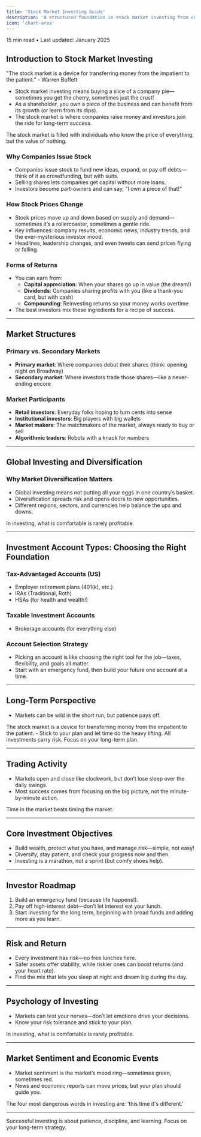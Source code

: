 ```yaml
---
title: 'Stock Market Investing Guide'
description: 'A structured foundation in stock market investing from core principles to long-term strategies'
icon: 'chart-area'
---
```


<div className="flex items-center gap-2 mb-6 text-sm text-slate-500">
  <Icon icon="clock" size={16} />
  <span>15 min read</span>
  <span>•</span>
  <span>Last updated: January 2025</span>
</div>


## Introduction to Stock Market Investing

<div className="rounded-lg p-4 my-4">
  <span className="block text-base">"The stock market is a device for transferring money from the impatient to the patient."</span>
  <span className="block text-right text-sm italic mt-2">- Warren Buffett</span>
</div>

- Stock market investing means buying a slice of a company pie—sometimes you get the cherry, sometimes just the crust!
- As a shareholder, you own a piece of the business and can benefit from its growth (or learn from its dips).
- The stock market is where companies raise money and investors join the ride for long-term success.

<Quote author="Philip Fisher">
  The stock market is filled with individuals who know the price of everything, but the value of nothing.
</Quote>

### Why Companies Issue Stock

- Companies issue stock to fund new ideas, expand, or pay off debts—think of it as crowdfunding, but with suits.
- Selling shares lets companies get capital without more loans.
- Investors become part-owners and can say, "I own a piece of that!"

### How Stock Prices Change

- Stock prices move up and down based on supply and demand—sometimes it’s a rollercoaster, sometimes a gentle ride.
- Key influences: company results, economic news, industry trends, and the ever-mysterious investor mood.
- Headlines, leadership changes, and even tweets can send prices flying or falling.

### Forms of Returns

- You can earn from:
  - **Capital appreciation**: When your shares go up in value (the dream!)
  - **Dividends**: Companies sharing profits with you (like a thank-you card, but with cash)
  - **Compounding**: Reinvesting returns so your money works overtime
- The best investors mix these ingredients for a recipe of success.

---



## Market Structures

### Primary vs. Secondary Markets

- **Primary market**: Where companies debut their shares (think: opening night on Broadway)
- **Secondary market**: Where investors trade those shares—like a never-ending encore

### Market Participants

- **Retail investors**: Everyday folks hoping to turn cents into sense
- **Institutional investors**: Big players with big wallets
- **Market makers**: The matchmakers of the market, always ready to buy or sell
- **Algorithmic traders**: Robots with a knack for numbers

---



## Global Investing and Diversification


### Why Market Diversification Matters
- Global investing means not putting all your eggs in one country’s basket.
- Diversification spreads risk and opens doors to new opportunities.
- Different regions, sectors, and currencies help balance the ups and downs.
<Quote author="Robert Arnott">
  In investing, what is comfortable is rarely profitable.
</Quote>

---



## Investment Account Types: Choosing the Right Foundation


### Tax-Advantaged Accounts (US)
- Employer retirement plans (401(k), etc.)
- IRAs (Traditional, Roth)
- HSAs (for health and wealth!)
### Taxable Investment Accounts
- Brokerage accounts (for everything else)
### Account Selection Strategy
- Picking an account is like choosing the right tool for the job—taxes, flexibility, and goals all matter.
- Start with an emergency fund, then build your future one account at a time.

---



## Long-Term Perspective


- Markets can be wild in the short run, but patience pays off.
<Quote author="Warren Buffett">
  The stock market is a device for transferring money from the impatient to the patient.
</Quote>
- Stick to your plan and let time do the heavy lifting.

<Warning>
  All investments carry risk. Focus on your long-term plan.
</Warning>

---



## Trading Activity


- Markets open and close like clockwork, but don’t lose sleep over the daily swings.
- Most success comes from focusing on the big picture, not the minute-by-minute action.
<Quote>
  Time in the market beats timing the market.
</Quote>

---



## Core Investment Objectives


- Build wealth, protect what you have, and manage risk—simple, not easy!
- Diversify, stay patient, and check your progress now and then.
- Investing is a marathon, not a sprint (but comfy shoes help).

---



## Investor Roadmap


1. Build an emergency fund (because life happens!).
2. Pay off high-interest debt—don’t let interest eat your lunch.
3. Start investing for the long term, beginning with broad funds and adding more as you learn.

---



## Risk and Return


- Every investment has risk—no free lunches here.
- Safer assets offer stability, while riskier ones can boost returns (and your heart rate).
- Find the mix that lets you sleep at night and dream big during the day.

---



## Psychology of Investing


- Markets can test your nerves—don’t let emotions drive your decisions.
- Know your risk tolerance and stick to your plan.
<Quote author="Robert Arnott">
  In investing, what is comfortable is rarely profitable.
</Quote>

---



## Market Sentiment and Economic Events


- Market sentiment is the market’s mood ring—sometimes green, sometimes red.
- News and economic reports can move prices, but your plan should guide you.
<Quote author="Sir John Templeton">
  The four most dangerous words in investing are: 'this time it's different.'
</Quote>

---


<Info color="blue">
  Successful investing is about patience, discipline, and learning. Focus on your long-term strategy.
</Info>
